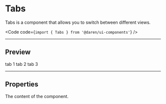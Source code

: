 
# Tabs

Tabs is a component that allows you to switch between different views.

<Code code={`import { Tabs } from '@daren/ui-components'`} />

---

## Preview

<Preview direction="vertical">
  <div className="p-8">
    <Tabs keys={['tab 1', 'tab 2', 'tab 3']}>
      <Tabs.Item>tab 1</Tabs.Item>
      <Tabs.Item>tab 2</Tabs.Item>
      <Tabs.Item>tab 3</Tabs.Item>
    </Tabs>
  </div>
</Preview>

---

## Properties

<Properties>
  <Property name="children" type="[React.ReactNode, Tabs.Item]" required>
    The content of the component.
  </Property>
</Properties>
